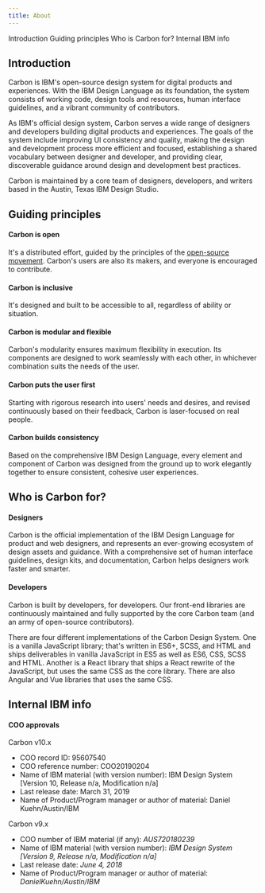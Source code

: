 ```yaml
---
title: About
---
```


<AnchorLinks>
    <AnchorLink>Introduction</AnchorLink>
    <AnchorLink>Guiding principles</AnchorLink>
    <AnchorLink>Who is Carbon for?</AnchorLink>
    <AnchorLink>Internal IBM info</AnchorLink>
</AnchorLinks>

## Introduction

Carbon is IBM's open-source design system for digital products and experiences. With the IBM Design Language as its foundation, the system consists of working code, design tools and resources, human interface guidelines, and a vibrant community of contributors.

As IBM's official design system, Carbon serves a wide range of designers and developers building digital products and experiences. The goals of the system include improving UI consistency and quality, making the design and development process more efficient and focused, establishing a shared vocabulary between designer and developer, and providing clear, discoverable guidance around design and development best practices.

Carbon is maintained by a core team of designers, developers, and writers based in the Austin, Texas IBM Design Studio.

## Guiding principles

#### Carbon is open

It's a distributed effort, guided by the principles of the [open-source movement](https://en.wikipedia.org/wiki/Open-source-software_movement). Carbon's users are also its makers, and everyone is encouraged to contribute.

#### Carbon is inclusive

It's designed and built to be accessible to all, regardless of ability or situation.

#### Carbon is modular and flexible

Carbon's modularity ensures maximum flexibility in execution. Its components are designed to work seamlessly with each other, in whichever combination suits the needs of the user.

#### Carbon puts the user first

Starting with rigorous research into users' needs and desires, and revised continuously based on their feedback, Carbon is laser-focused on real people.

#### Carbon builds consistency

Based on the comprehensive IBM Design Language, every element and component of Carbon was designed from the ground up to work elegantly together to ensure consistent, cohesive user experiences.

## Who is Carbon for?

#### Designers

Carbon is the official implementation of the IBM Design Language for product and web designers, and represents an ever-growing ecosystem of design assets and guidance. With a comprehensive set of human interface guidelines, design kits, and documentation, Carbon helps designers work faster and smarter.

#### Developers

Carbon is built by developers, for developers. Our front-end libraries are continuously maintained and fully supported by the core Carbon team (and an army of open-source contributors).

There are four different implementations of the Carbon Design System. One is a vanilla JavaScript library; that's written in ES6+, SCSS, and HTML and ships deliverables in vanilla JavaScript in ES5 as well as ES6, CSS, SCSS and HTML. Another is a React library that ships a React rewrite of the JavaScript, but uses the same CSS as the core library. There are also Angular and Vue libraries that uses the same CSS.

## Internal IBM info

#### COO approvals

Carbon v10.x
* COO record ID: 95607540
* COO reference number: COO20190204
* Name of IBM material (with version number): IBM Design System [Version 10, Release n/a, Modification n/a]
* Last release date: March 31, 2019
* Name of Product/Program manager or author of material: Daniel Kuehn/Austin/IBM

Carbon v9.x
* COO number of IBM material (if any): *AUS720180239*
* Name of IBM material (with version number): *IBM Design System [Version 9, Release n/a, Modification n/a]*
* Last release date: *June 4, 2018*
* Name of Product/Program manager or author of material: *DanielKuehn/Austin/IBM*
